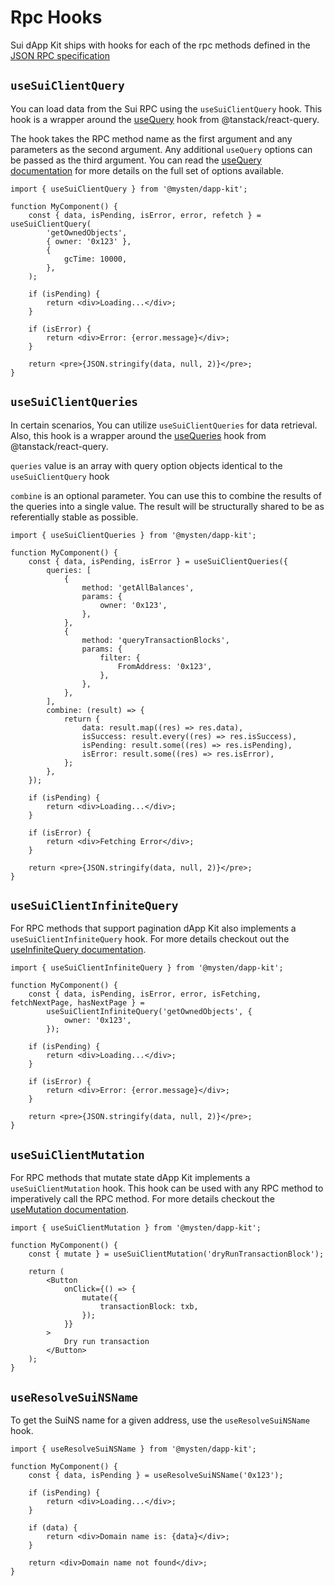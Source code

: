 # Rpc Hooks

Sui dApp Kit ships with hooks for each of the rpc methods defined in the
[JSON RPC specification](https://docs.sui.io/sui-jsonrpc)

## `useSuiClientQuery`

You can load data from the Sui RPC using the `useSuiClientQuery` hook. This hook is a wrapper around
the [useQuery](https://tanstack.com/query/latest/docs/react/guides/queries) hook from
@tanstack/react-query.

The hook takes the RPC method name as the first argument and any parameters as the second argument.
Any additional `useQuery` options can be passed as the third argument. You can read the
[useQuery documentation](https://tanstack.com/query/latest/docs/react/guides/queries) for more
details on the full set of options available.

```tsx
import { useSuiClientQuery } from '@mysten/dapp-kit';

function MyComponent() {
	const { data, isPending, isError, error, refetch } = useSuiClientQuery(
		'getOwnedObjects',
		{ owner: '0x123' },
		{
			gcTime: 10000,
		},
	);

	if (isPending) {
		return <div>Loading...</div>;
	}

	if (isError) {
		return <div>Error: {error.message}</div>;
	}

	return <pre>{JSON.stringify(data, null, 2)}</pre>;
}
```

## `useSuiClientQueries`

In certain scenarios, You can utilize `useSuiClientQueries` for data retrieval. Also, this hook is a
wrapper around the [useQueries](https://tanstack.com/query/latest/docs/react/reference/useQueries)
hook from @tanstack/react-query.

`queries` value is an array with query option objects identical to the `useSuiClientQuery` hook

`combine` is an optional parameter. You can use this to combine the results of the queries into a
single value. The result will be structurally shared to be as referentially stable as possible.

```tsx
import { useSuiClientQueries } from '@mysten/dapp-kit';

function MyComponent() {
	const { data, isPending, isError } = useSuiClientQueries({
		queries: [
			{
				method: 'getAllBalances',
				params: {
					owner: '0x123',
				},
			},
			{
				method: 'queryTransactionBlocks',
				params: {
					filter: {
						FromAddress: '0x123',
					},
				},
			},
		],
		combine: (result) => {
			return {
				data: result.map((res) => res.data),
				isSuccess: result.every((res) => res.isSuccess),
				isPending: result.some((res) => res.isPending),
				isError: result.some((res) => res.isError),
			};
		},
	});

	if (isPending) {
		return <div>Loading...</div>;
	}

	if (isError) {
		return <div>Fetching Error</div>;
	}

	return <pre>{JSON.stringify(data, null, 2)}</pre>;
}
```

## `useSuiClientInfiniteQuery`

For RPC methods that support pagination dApp Kit also implements a `useSuiClientInfiniteQuery` hook.
For more details checkout out the
[useInfiniteQuery documentation](https://tanstack.com/query/latest/docs/react/guides/infinite-queries).

```tsx
import { useSuiClientInfiniteQuery } from '@mysten/dapp-kit';

function MyComponent() {
	const { data, isPending, isError, error, isFetching, fetchNextPage, hasNextPage } =
		useSuiClientInfiniteQuery('getOwnedObjects', {
			owner: '0x123',
		});

	if (isPending) {
		return <div>Loading...</div>;
	}

	if (isError) {
		return <div>Error: {error.message}</div>;
	}

	return <pre>{JSON.stringify(data, null, 2)}</pre>;
}
```

## `useSuiClientMutation`

For RPC methods that mutate state dApp Kit implements a `useSuiClientMutation` hook. This hook can
be used with any RPC method to imperatively call the RPC method. For more details checkout the
[useMutation documentation](https://tanstack.com/query/latest/docs/react/guides/mutations).

```tsx
import { useSuiClientMutation } from '@mysten/dapp-kit';

function MyComponent() {
	const { mutate } = useSuiClientMutation('dryRunTransactionBlock');

	return (
		<Button
			onClick={() => {
				mutate({
					transactionBlock: txb,
				});
			}}
		>
			Dry run transaction
		</Button>
	);
}
```

## `useResolveSuiNSName`

To get the SuiNS name for a given address, use the `useResolveSuiNSName` hook.

```tsx
import { useResolveSuiNSName } from '@mysten/dapp-kit';

function MyComponent() {
	const { data, isPending } = useResolveSuiNSName('0x123');

	if (isPending) {
		return <div>Loading...</div>;
	}

	if (data) {
		return <div>Domain name is: {data}</div>;
	}

	return <div>Domain name not found</div>;
}
```
